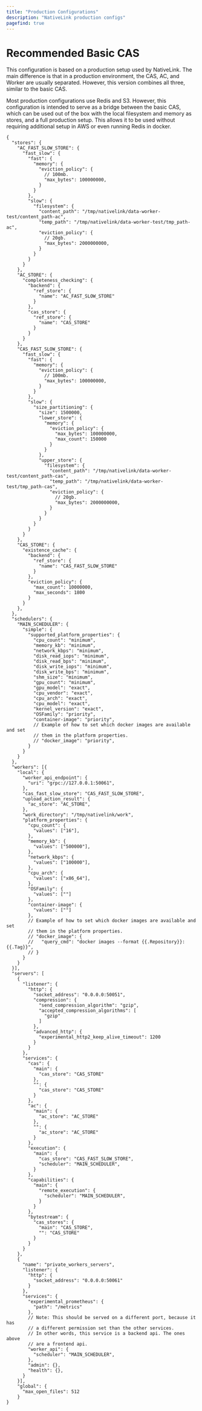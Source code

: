 ```yaml
---
title: "Production Configurations"
description: "NativeLink production configs"
pagefind: true
---
```


# Recommended Basic CAS

This configuration is based on a production setup used by NativeLink. The main
difference is that in a production environment, the CAS, AC, and Worker are
usually separated. However, this version combines all three, similar to the
basic CAS.

Most production configurations use Redis and S3. However, this configuration
is intended to serve as a bridge between the basic CAS, which can be used out
of the box with the local filesystem and memory as stores, and a full
production setup. This allows it to be used without requiring
additional setup in AWS or even running Redis in docker.

```json5
{
  "stores": {
    "AC_FAST_SLOW_STORE": {
      "fast_slow": {
        "fast": {
          "memory": {
            "eviction_policy": {
              // 100mb.
              "max_bytes": 100000000,
            }
          }
        },
        "slow": {
          "filesystem": {
            "content_path": "/tmp/nativelink/data-worker-test/content_path-ac",
            "temp_path": "/tmp/nativelink/data-worker-test/tmp_path-ac",
            "eviction_policy": {
              // 20gb.
              "max_bytes": 2000000000,
            }
          }
        }
      }
    },
    "AC_STORE": {
      "completeness_checking": {
        "backend": {
          "ref_store": {
            "name": "AC_FAST_SLOW_STORE"
          }
        },
        "cas_store": {
          "ref_store": {
            "name": "CAS_STORE"
          }
        }
      }
    },
    "CAS_FAST_SLOW_STORE": {
      "fast_slow": {
        "fast": {
          "memory": {
            "eviction_policy": {
              // 100mb.
              "max_bytes": 100000000,
            }
          }
        },
        "slow": {
          "size_partitioning": {
            "size": 1500000,
            "lower_store": {
              "memory": {
                "eviction_policy": {
                  "max_bytes": 100000000,
                  "max_count": 150000
                }
              }
            },
            "upper_store": {
              "filesystem": {
                "content_path": "/tmp/nativelink/data-worker-test/content_path-cas",
                "temp_path": "/tmp/nativelink/data-worker-test/tmp_path-cas",
                "eviction_policy": {
                  // 20gb.
                  "max_bytes": 2000000000,
                }
              }
            }
          }
        }
      }
    },
    "CAS_STORE": {
      "existence_cache": {
        "backend": {
          "ref_store": {
            "name": "CAS_FAST_SLOW_STORE"
          }
        },
        "eviction_policy": {
          "max_count": 10000000,
          "max_seconds": 1800
        }
      }
    },
  },
  "schedulers": {
    "MAIN_SCHEDULER": {
      "simple": {
        "supported_platform_properties": {
          "cpu_count": "minimum",
          "memory_kb": "minimum",
          "network_kbps": "minimum",
          "disk_read_iops": "minimum",
          "disk_read_bps": "minimum",
          "disk_write_iops": "minimum",
          "disk_write_bps": "minimum",
          "shm_size": "minimum",
          "gpu_count": "minimum",
          "gpu_model": "exact",
          "cpu_vendor": "exact",
          "cpu_arch": "exact",
          "cpu_model": "exact",
          "kernel_version": "exact",
          "OSFamily": "priority",
          "container-image": "priority",
          // Example of how to set which docker images are available and set
          // them in the platform properties.
          // "docker_image": "priority",
        }
      }
    }
  },
  "workers": [{
    "local": {
      "worker_api_endpoint": {
        "uri": "grpc://127.0.0.1:50061",
      },
      "cas_fast_slow_store": "CAS_FAST_SLOW_STORE",
      "upload_action_result": {
        "ac_store": "AC_STORE",
      },
      "work_directory": "/tmp/nativelink/work",
      "platform_properties": {
        "cpu_count": {
          "values": ["16"],
        },
        "memory_kb": {
          "values": ["500000"],
        },
        "network_kbps": {
          "values": ["100000"],
        },
        "cpu_arch": {
          "values": ["x86_64"],
        },
        "OSFamily": {
          "values": [""]
        },
        "container-image": {
          "values": [""]
        },
        // Example of how to set which docker images are available and set
        // them in the platform properties.
        // "docker_image": {
        //   "query_cmd": "docker images --format {{.Repository}}:{{.Tag}}",
        // }
      }
    }
  }],
  "servers": [
    {
      "listener": {
        "http": {
          "socket_address": "0.0.0.0:50051",
          "compression": {
            "send_compression_algorithm": "gzip",
            "accepted_compression_algorithms": [
              "gzip"
            ]
          },
          "advanced_http": {
            "experimental_http2_keep_alive_timeout": 1200
          }
        }
      },
      "services": {
        "cas": {
          "main": {
            "cas_store": "CAS_STORE"
          },
          "": {
            "cas_store": "CAS_STORE"
          }
        },
        "ac": {
          "main": {
            "ac_store": "AC_STORE"
          },
          "": {
            "ac_store": "AC_STORE"
          }
        },
        "execution": {
          "main": {
            "cas_store": "CAS_FAST_SLOW_STORE",
            "scheduler": "MAIN_SCHEDULER",
          }
        },
        "capabilities": {
          "main": {
            "remote_execution": {
              "scheduler": "MAIN_SCHEDULER",
            }
          }
        },
        "bytestream": {
          "cas_stores": {
            "main": "CAS_STORE",
            "": "CAS_STORE"
          }
        }
      }
    },
    {
      "name": "private_workers_servers",
      "listener": {
        "http": {
          "socket_address": "0.0.0.0:50061"
        }
      },
      "services": {
        "experimental_prometheus": {
          "path": "/metrics"
        },
        // Note: This should be served on a different port, because it has
        // a different permission set than the other services.
        // In other words, this service is a backend api. The ones above
        // are a frontend api.
        "worker_api": {
          "scheduler": "MAIN_SCHEDULER",
        },
        "admin": {},
        "health": {},
      }
    }],
    "global": {
      "max_open_files": 512
    }
}

```
